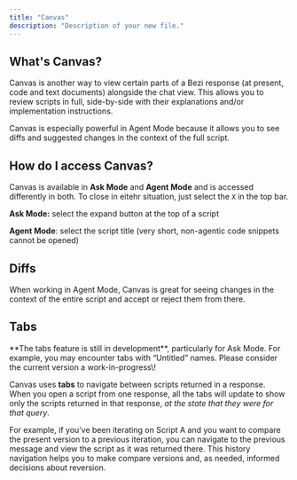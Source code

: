 ```yaml
---
title: "Canvas"
description: "Description of your new file."
---
```


## What's Canvas?

Canvas is another way to view certain parts of a Bezi response (at present, code and text documents) alongside the chat view. This allows you to review scripts in full, side-by-side with their explanations and/or implementation instructions.

Canvas is especially powerful in Agent Mode because it allows you to see diffs and suggested changes in the context of the full script.

## How do I access Canvas?

Canvas is available in **Ask Mode** and **Agent Mode** and is accessed differently in both. To close in eitehr situation, just select the `X` in the top bar.

**Ask Mode:** select the expand button at the top of a script

**Agent Mode**: select the script title (very short, non-agentic code snippets cannot be opened)

## Diffs

When working in Agent Mode, Canvas is great for seeing changes in the context of the entire script and accept or reject them from there.

## Tabs

<Warning>
  **The tabs feature is still in development**, particularly for Ask Mode. For example, you may encounter tabs with “Untitled” names. Please consider the current version a work-in-progress\!
</Warning>

Canvas uses **tabs** to navigate between scripts returned in a response. When you open a script from one response, all the tabs will update to show only the scripts returned in that response, _at the state that they were for that query_.

For example, if you’ve been iterating on Script A and you want to compare the present version to a previous iteration, you can navigate to the previous message and view the script as it was returned there. This history navigation helps you to make compare versions and, as needed, informed decisions about reversion.
